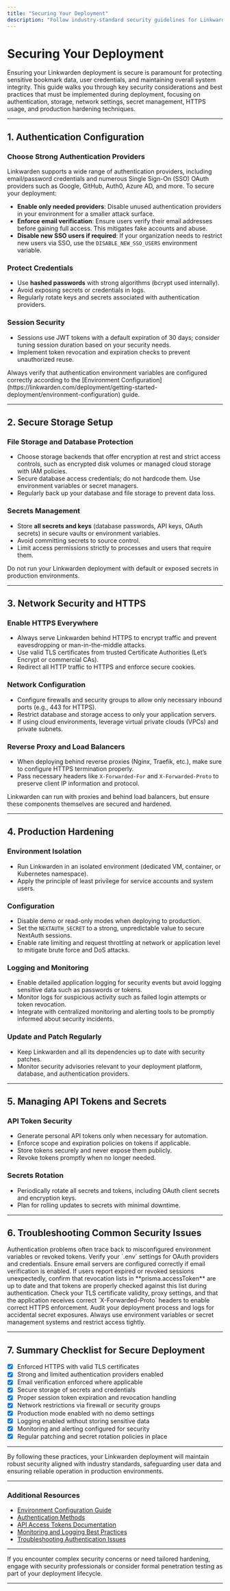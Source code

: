 ```yaml
---
title: "Securing Your Deployment"
description: "Follow industry-standard security guidelines for Linkwarden deployments: configure authentication, storage, and network settings securely; manage secrets; utilize HTTPS; and apply necessary hardening measures for production use."
---
```


# Securing Your Deployment

Ensuring your Linkwarden deployment is secure is paramount for protecting sensitive bookmark data, user credentials, and maintaining overall system integrity. This guide walks you through key security considerations and best practices that must be implemented during deployment, focusing on authentication, storage, network settings, secret management, HTTPS usage, and production hardening techniques.

---

## 1. Authentication Configuration

### Choose Strong Authentication Providers
Linkwarden supports a wide range of authentication providers, including email/password credentials and numerous Single Sign-On (SSO) OAuth providers such as Google, GitHub, Auth0, Azure AD, and more. To secure your deployment:

- **Enable only needed providers**: Disable unused authentication providers in your environment for a smaller attack surface.
- **Enforce email verification**: Ensure users verify their email addresses before gaining full access. This mitigates fake accounts and abuse.
- **Disable new SSO users if required**: If your organization needs to restrict new users via SSO, use the `DISABLE_NEW_SSO_USERS` environment variable.

### Protect Credentials
- Use **hashed passwords** with strong algorithms (bcrypt used internally).
- Avoid exposing secrets or credentials in logs.
- Regularly rotate keys and secrets associated with authentication providers.

### Session Security
- Sessions use JWT tokens with a default expiration of 30 days; consider tuning session duration based on your security needs.
- Implement token revocation and expiration checks to prevent unauthorized reuse.

<Check>
Always verify that authentication environment variables are configured correctly according to the [Environment Configuration](https://linkwarden.com/deployment/getting-started-deployment/environment-configuration) guide.
</Check>

---

## 2. Secure Storage Setup

### File Storage and Database Protection
- Choose storage backends that offer encryption at rest and strict access controls, such as encrypted disk volumes or managed cloud storage with IAM policies.
- Secure database access credentials; do not hardcode them. Use environment variables or secret managers.
- Regularly back up your database and file storage to prevent data loss.

### Secrets Management
- Store **all secrets and keys** (database passwords, API keys, OAuth secrets) in secure vaults or environment variables.
- Avoid committing secrets to source control.
- Limit access permissions strictly to processes and users that require them.

<Warning>
Do not run your Linkwarden deployment with default or exposed secrets in production environments.
</Warning>

---

## 3. Network Security and HTTPS

### Enable HTTPS Everywhere
- Always serve Linkwarden behind HTTPS to encrypt traffic and prevent eavesdropping or man-in-the-middle attacks.
- Use valid TLS certificates from trusted Certificate Authorities (Let’s Encrypt or commercial CAs).
- Redirect all HTTP traffic to HTTPS and enforce secure cookies.

### Network Configuration
- Configure firewalls and security groups to allow only necessary inbound ports (e.g., 443 for HTTPS).
- Restrict database and storage access to only your application servers.
- If using cloud environments, leverage virtual private clouds (VPCs) and private subnets.

### Reverse Proxy and Load Balancers
- When deploying behind reverse proxies (Nginx, Traefik, etc.), make sure to configure HTTPS termination properly.
- Pass necessary headers like `X-Forwarded-For` and `X-Forwarded-Proto` to preserve client IP information and protocol.

<Note>
Linkwarden can run with proxies and behind load balancers, but ensure these components themselves are secured and hardened.
</Note>

---

## 4. Production Hardening

### Environment Isolation
- Run Linkwarden in an isolated environment (dedicated VM, container, or Kubernetes namespace).
- Apply the principle of least privilege for service accounts and system users.

### Configuration
- Disable demo or read-only modes when deploying to production.
- Set the `NEXTAUTH_SECRET` to a strong, unpredictable value to secure NextAuth sessions.
- Enable rate limiting and request throttling at network or application level to mitigate brute force and DoS attacks.

### Logging and Monitoring
- Enable detailed application logging for security events but avoid logging sensitive data such as passwords or tokens.
- Monitor logs for suspicious activity such as failed login attempts or token revocation.
- Integrate with centralized monitoring and alerting tools to be promptly informed about security incidents.

### Update and Patch Regularly
- Keep Linkwarden and all its dependencies up to date with security patches.
- Monitor security advisories relevant to your deployment platform, database, and authentication providers.

---

## 5. Managing API Tokens and Secrets

### API Token Security
- Generate personal API tokens only when necessary for automation.
- Enforce scope and expiration policies on tokens if applicable.
- Store tokens securely and never expose them publicly.
- Revoke tokens promptly when no longer needed.

### Secrets Rotation
- Periodically rotate all secrets and tokens, including OAuth client secrets and encryption keys.
- Plan for rolling updates to secrets with minimal downtime.

---

## 6. Troubleshooting Common Security Issues

<AccordionGroup title="Troubleshooting Security Issues">

<Accordion title="Authentication Failures">
Authentication problems often trace back to misconfigured environment variables or revoked tokens. Verify your `.env` settings for OAuth providers and credentials. Ensure email servers are configured correctly if email verification is enabled.
</Accordion>

<Accordion title="Token Revocation Problems">
If users report expired or revoked sessions unexpectedly, confirm that revocation lists in **prisma.accessToken** are up to date and that tokens are properly checked against this list during authentication.
</Accordion>

<Accordion title="HTTPS Configuration Errors">
Check your TLS certificate validity, proxy settings, and that the application receives correct `X-Forwarded-Proto` headers to enable correct HTTPS enforcement.
</Accordion>

<Accordion title="Secret Exposure Risks">
Audit your deployment process and logs for accidental secret exposures. Always use environment variables or secret management systems and restrict access tightly.
</Accordion>

</AccordionGroup>

---

## 7. Summary Checklist for Secure Deployment

- [x] Enforced HTTPS with valid TLS certificates
- [x] Strong and limited authentication providers enabled
- [x] Email verification enforced where applicable
- [x] Secure storage of secrets and credentials
- [x] Proper session token expiration and revocation handling
- [x] Network restrictions via firewall or security groups
- [x] Production mode enabled with no demo settings
- [x] Logging enabled without storing sensitive data
- [x] Monitoring and alerting configured for security
- [x] Regular patching and secret rotation policies in place

---

By following these practices, your Linkwarden deployment will maintain robust security aligned with industry standards, safeguarding user data and ensuring reliable operation in production environments.

---

### Additional Resources
- [Environment Configuration Guide](https://linkwarden.com/deployment/getting-started-deployment/environment-configuration)
- [Authentication Methods](https://linkwarden.com/security/auth-and-access/authentication-methods)
- [API Access Tokens Documentation](https://linkwarden.com/security/auth-and-access/api-access-tokens)
- [Monitoring and Logging Best Practices](https://linkwarden.com/deployment/operational-management/monitoring-logging)
- [Troubleshooting Authentication Issues](https://linkwarden.com/getting-started/troubleshooting-faq/authentication-issues)

---

If you encounter complex security concerns or need tailored hardening, engage with security professionals or consider formal penetration testing as part of your deployment lifecycle.

---